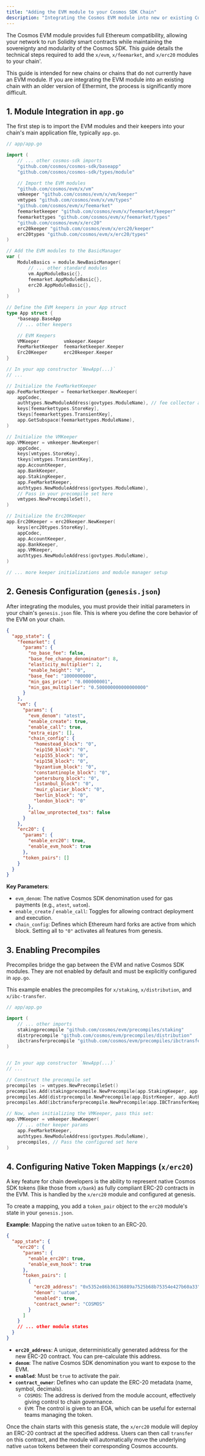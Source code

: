 ```yaml
---
title: "Adding the EVM module to your Cosmos SDK Chain"
description: "Integrating the Cosmos EVM module into new or existing Cosmos SDK projects."
---
```


The Cosmos EVM module provides full Ethereum compatibility, allowing your network to run Solidity smart contracts while maintaining the sovereignty and modularity of the Cosmos SDK.
This guide details the technical steps required to add the `x/evm`, `x/feemarket`, and `x/erc20` modules to your chain'.

<TechNote>
This guide is intended for new chains or chains that do not currently have an EVM module. If you are integrating the EVM module into an existing chain with an older version of Ethermint, the process is significantly more difficult.
</TechNote>

## 1. Module Integration in `app.go`

The first step is to import the EVM modules and their keepers into your chain's main application file, typically `app.go`.

```go
// app/app.go

import (
    // ... other cosmos-sdk imports
    "github.com/cosmos/cosmos-sdk/baseapp"
    "github.com/cosmos/cosmos-sdk/types/module"

    // Import the EVM modules
    "github.com/cosmos/evm/x/vm"
    vmkeeper "github.com/cosmos/evm/x/vm/keeper"
    vmtypes "github.com/cosmos/evm/x/vm/types"
    "github.com/cosmos/evm/x/feemarket"
    feemarketkeeper "github.com/cosmos/evm/x/feemarket/keeper"
    feemarkettypes "github.com/cosmos/evm/x/feemarket/types"
    "github.com/cosmos/evm/x/erc20"
    erc20keeper "github.com/cosmos/evm/x/erc20/keeper"
    erc20types "github.com/cosmos/evm/x/erc20/types"
)

// Add the EVM modules to the BasicManager
var (
    ModuleBasics = module.NewBasicManager(
        // ... other standard modules
        vm.AppModuleBasic{},
        feemarket.AppModuleBasic{},
        erc20.AppModuleBasic{},
    )
)

// Define the EVM keepers in your App struct
type App struct {
    *baseapp.BaseApp
    // ... other keepers

    // EVM Keepers
    VMKeeper         vmkeeper.Keeper
    FeeMarketKeeper  feemarketkeeper.Keeper
    Erc20Keeper      erc20keeper.Keeper
}

// In your app constructor `NewApp(...)`
// ...

// Initialize the FeeMarketKeeper
app.FeeMarketKeeper = feemarketkeeper.NewKeeper(
    appCodec,
    authtypes.NewModuleAddress(govtypes.ModuleName), // fee collector address
    keys[feemarkettypes.StoreKey],
    tkeys[feemarkettypes.TransientKey],
    app.GetSubspace(feemarkettypes.ModuleName),
)

// Initialize the VMKeeper
app.VMKeeper = vmkeeper.NewKeeper(
    appCodec,
    keys[vmtypes.StoreKey],
    tkeys[vmtypes.TransientKey],
    app.AccountKeeper,
    app.BankKeeper,
    app.StakingKeeper,
    app.FeeMarketKeeper,
    authtypes.NewModuleAddress(govtypes.ModuleName),
    // Pass in your precompile set here
    vmtypes.NewPrecompileSet(),
)

// Initialize the Erc20Keeper
app.Erc20Keeper = erc20keeper.NewKeeper(
    keys[erc20types.StoreKey],
    appCodec,
    app.AccountKeeper,
    app.BankKeeper,
    app.VMKeeper,
    authtypes.NewModuleAddress(govtypes.ModuleName),
)

// ... more keeper initializations and module manager setup
```

## 2. Genesis Configuration (`genesis.json`)

After integrating the modules, you must provide their initial parameters in your chain's `genesis.json` file. This is where you define the core behavior of the EVM on your chain.

```json
{
  "app_state": {
    "feemarket": {
      "params": {
        "no_base_fee": false,
        "base_fee_change_denominator": 8,
        "elasticity_multiplier": 2,
        "enable_height": "0",
        "base_fee": "1000000000",
        "min_gas_price": "0.000000001",
        "min_gas_multiplier": "0.500000000000000000"
      }
    },
    "vm": {
      "params": {
        "evm_denom": "atest",
        "enable_create": true,
        "enable_call": true,
        "extra_eips": [],
        "chain_config": {
          "homestead_block": "0",
          "eip150_block": "0",
          "eip155_block": "0",
          "eip158_block": "0",
          "byzantium_block": "0",
          "constantinople_block": "0",
          "petersburg_block": "0",
          "istanbul_block": "0",
          "muir_glacier_block": "0",
          "berlin_block": "0",
          "london_block": "0"
        },
        "allow_unprotected_txs": false
      }
    },
    "erc20": {
      "params": {
        "enable_erc20": true,
        "enable_evm_hook": true
      },
      "token_pairs": []
    }
  }
}
```
**Key Parameters**:
- `evm_denom`: The native Cosmos SDK denomination used for gas payments (e.g., `atest`, `uatom`).
- `enable_create` / `enable_call`: Toggles for allowing contract deployment and execution.
- `chain_config`: Defines which Ethereum hard forks are active from which block. Setting all to `"0"` activates all features from genesis.

## 3. Enabling Precompiles

Precompiles bridge the gap between the EVM and native Cosmos SDK modules. They are not enabled by default and must be explicitly configured in `app.go`.

This example enables the precompiles for `x/staking`, `x/distribution`, and `x/ibc-transfer`.

```go
// app/app.go

import (
    // ... other imports
    stakingprecompile "github.com/cosmos/evm/precompiles/staking"
    distrprecompile "github.com/cosmos/evm/precompiles/distribution"
    ibctransferprecompile "github.com/cosmos/evm/precompiles/ibctransfer"
)


// In your app constructor `NewApp(...)`
// ...

// Construct the precompile set
precompiles := vmtypes.NewPrecompileSet()
precompiles.Add(stakingprecompile.NewPrecompile(app.StakingKeeper, app.AuthzKeeper))
precompiles.Add(distrprecompile.NewPrecompile(app.DistrKeeper, app.AuthzKeeper))
precompiles.Add(ibctransferprecompile.NewPrecompile(app.IBCTransferKeeper, app.AuthzKeeper))

// Now, when initializing the VMKeeper, pass this set:
app.VMKeeper = vmkeeper.NewKeeper(
    // ... other keeper params
    app.FeeMarketKeeper,
    authtypes.NewModuleAddress(govtypes.ModuleName),
    precompiles, // Pass the configured set here
)
```

## 4. Configuring Native Token Mappings (`x/erc20`)

A key feature for chain developers is the ability to represent native Cosmos SDK tokens (like those from `x/bank`) as fully compliant ERC-20 contracts in the EVM. This is handled by the `x/erc20` module and configured at genesis.

To create a mapping, you add a `token_pair` object to the `erc20` module's state in your `genesis.json`.

**Example**: Mapping the native `uatom` token to an ERC-20.

```json
{
  "app_state": {
    "erc20": {
      "params": {
        "enable_erc20": true,
        "enable_evm_hook": true
      },
      "token_pairs": [
        {
          "erc20_address": "0x5352e86b36136889a7525b68b75354e427b60a33",
          "denom": "uatom",
          "enabled": true,
          "contract_owner": "COSMOS"
        }
      ]
    }
    // ... other module states
  }
}
```

-   **`erc20_address`**: A unique, deterministically generated address for the new ERC-20 contract. You can pre-calculate this address.
-   **`denom`**: The native Cosmos SDK denomination you want to expose to the EVM.
-   **`enabled`**: Must be `true` to activate the pair.
-   **`contract_owner`**: Defines who can update the ERC-20 metadata (name, symbol, decimals).
    -   `COSMOS`: The address is derived from the module account, effectively giving control to chain governance.
    -   `EVM`: The control is given to an EOA, which can be useful for external teams managing the token.

Once the chain starts with this genesis state, the `x/erc20` module will deploy an ERC-20 contract at the specified address. Users can then call `transfer` on this contract, and the module will automatically move the underlying native `uatom` tokens between their corresponding Cosmos accounts.
